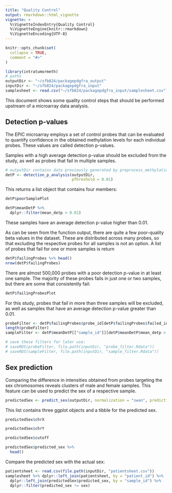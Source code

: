```yaml
---
title: "Quality Control"
output: rmarkdown::html_vignette
vignette: >
  %\VignetteIndexEntry{Quality Control}
  %\VignetteEngine{knitr::rmarkdown}
  %\VignetteEncoding{UTF-8}
---
```


```r
knitr::opts_chunk$set(
  collapse = TRUE,
  comment = "#>"
)
```

```r
library(intratumormeth)
# paths
outputDir <- "~/sfb824/packagepdgfra_output"
inputDir <- "~/sfb824/packagepdgfra_input"
samplesheet <- read.csv("~/sfb824/packagepdgfra_input/samplesheet.csv")
```


This document shows some quality control steps that should be performed upstream of a microarray data analysis.


## Detection p-values

The EPIC microarray employs a set of control probes that can be evaluated to quantify confidence in the obtained methylation levels for each individual probes.
These values are called detection p-values.

Samples with a high average detection p-value should be excluded from the study, as well as probes that fail in multiple samples.

```r
# outputDir contains data previously generated by preprocess_methylation_data()
detP <- detection_p_analysis(outputDir, 
                             pThreshold = 0.01)
```

This returns a list object that contains four members:

```r
detP$poorSamplePlot
```


```r
detP$meanDetP %>% 
  dplyr::filter(mean_detp > 0.01)
```


These samples have an average detection p-value higher than 0.01.

As can be seen from the function output, there are quite a few poor-quality beta values in the dataset.
These are distributed across many probes, so that excluding the respective probes for all samples is not an option.
A list of probes that fail for one or more samples is return

```r
detP$failingProbes %>% head()
nrow(detP$failingProbes)
```

There are almost 500,000 probes with a poor detection p-value in at least one sample.
The majority of these probes fails in just one or two samples, but there are some that consistently fail:

```r
detP$failingProbesPlot
```


For this study, probes that fail in more than three samples will be excluded, as well as samples that have an average detection p-value greater than 0.01.

```r
probeFilter <- detP$failingProbes$probe_id[detP$failingProbes$failed_in_n_samples > 3]
length(probeFilter)
sampleFilter <- detP$meanDetP[["sample_id"]][detP$meanDetP$mean_detp > 0.01]

# save these filters for later use:
# saveRDS(probeFilter, file.path(inputDir, "probe_filter.Rdata"))
# saveRDS(sampleFilter, file.path(inputDir, "sample_filter.Rdata"))
```





## Sex prediction

Comparing the difference in intensities obtained from probes targeting the sex chromosomes reveals clusters of male and female samples.
This feature can be used to predict the sex of a respective sample.



```r
predictedSex <- predict_sex(outputDir, normalization = "swan", predictionCutoff = -2)
```

This list contains three ggplot objects and a tibble for the predicted sex.

```r
predictedSex$chrX
```

```r
predictedSex$chrY
```

```r
predictedSex$cutoff
```


```r
predictedSex$predicted_sex %>% 
  head()
```


Compare the predicted sex with the actual sex:

```r
patientsheet <- read.csv(file.path(inputDir, "patientsheet.csv"))
samplesheet %>% dplyr::left_join(patientsheet, by = "patient_id") %>%
  dplyr::left_join(predictedSex$predicted_sex, by = "sample_id") %>% 
  dplyr::filter(predicted_sex != sex)
```































